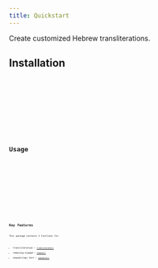 ```yaml
---
title: Quickstart
---
```



Create customized Hebrew transliterations.

## Installation

<Tabs syncKey="runtime">
  <TabItem label="node" icon="node">
    <Code code={"npm i hebrew-transliteration"} lang="bash" frame="code" />
  </TabItem>
  <TabItem label="deno" icon="deno">
    <Code code={`import { transliterate } from "npm:hebrew-transliteration";`} lang="ts" frame="code" />
  </TabItem>
  <TabItem label="browser" icon="laptop">
    <Code code={`import { transliterate } from "https://esm.sh/hebrew-transliteration";`} lang="js" frame="code" />
  </TabItem>
</Tabs>

## Usage

<Tabs syncKey="runtime">
  <TabItem label="ESM" icon="seti:javascript">
    <Code
      code={`import { transliterate } from "hebrew-transliteration";\nconst str = "בְּרֵאשִׁ֖ית";\nconsole.log(transliterate(str));\n// bǝrēʾšît;`}
      lang="js"
      frame="code"
    />
  </TabItem>
  <TabItem label="CommonJS" icon="node">
    <Code
      code={`const heb = require("hebrew-transliteration");\nconst str = "בְּרֵאשִׁ֖ית";\nconsole.log(heb.transliterate(str));\n// bǝrēʾšît;`}
      lang="js"
      frame="code"
    />
  </TabItem>
  <TabItem label="deno" icon="deno">
    <Code
      code={`import { transliterate } from "npm:hebrew-transliteration";\nconst str = "בְּרֵאשִׁ֖ית";\nconsole.log(transliterate(str));\n// bǝrēʾšît;`}
      lang="ts"
      frame="code"
    />
  </TabItem>
  <TabItem label="browser" icon="laptop">
    <Code
      code={`import { transliterate } from "https://esm.sh/hebrew-transliteration";\nconst str = "בְּרֵאשִׁ֖ית";\nconsole.log(transliterate(str));\n// bǝrēʾšît;`}
      lang="ts"
      frame="code"
    />
  </TabItem>
</Tabs>

## Key features

This package contains 3 functions for:

- transliteration — [`transliterate()`](/api/functions/transliterate)
- removing niqqud — [`remove()`](/api/functions/remove)
- sequencings text — [`sequence()`](/api/functions/sequence)
